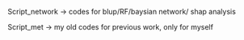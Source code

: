 

Script_network -> codes for blup/RF/baysian network/ shap analysis

Script_met -> my old codes for previous work, only for myself